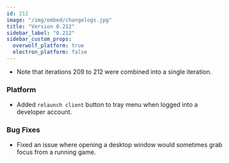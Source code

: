 ```yaml
---
id: 212
image: "/img/embed/changelogs.jpg"
title: "Version 0.212"
sidebar_label: "0.212"
sidebar_custom_props:
  overwolf_platform: true
  electron_platform: false
---
```


* Note that iterations 209 to 212 were combined into a single iteration.

### Platform
- Added `relaunch client` button to tray menu when logged into a developer account.

### Bug Fixes
- Fixed an issue where opening a desktop window would sometimes grab focus from a running game.

